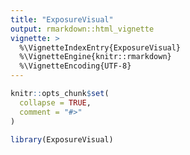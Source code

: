 ```yaml
---
title: "ExposureVisual"
output: rmarkdown::html_vignette
vignette: >
  %\VignetteIndexEntry{ExposureVisual}
  %\VignetteEngine{knitr::rmarkdown}
  %\VignetteEncoding{UTF-8}
---
```


```r
knitr::opts_chunk$set(
  collapse = TRUE,
  comment = "#>"
)
```

```r
library(ExposureVisual)
```
